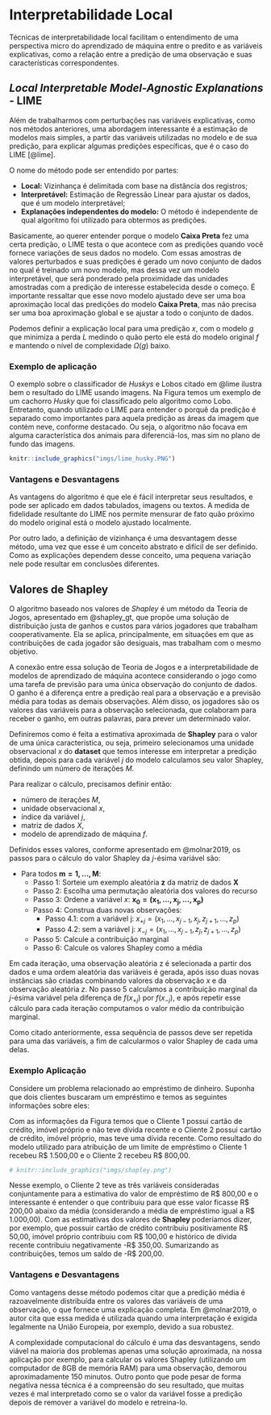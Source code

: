 # Interpretabilidade Local {#interplocal}


Técnicas de interpretabilidade local facilitam o entendimento de uma perspectiva micro do aprendizado de máquina entre o predito e as variáveis explicativas, como a relação entre a predição de uma observação e suas características correspondentes.


## *Local Interpretable Model-Agnostic Explanations* - LIME

Além de trabalharmos com perturbações nas variáveis explicativas, como nos métodos anteriores, uma abordagem interessante é a estimação de modelos mais simples, a partir das variáveis utilizadas no modelo e de sua predição, para explicar algumas predições específicas, que é o caso do LIME [@lime].

O nome do método pode ser entendido por partes:

  - **Local:** Vizinhança é delimitada com base na distância dos registros;
  - **Interpretável:** Estimação de Regressão Linear para ajustar os dados, que é um modelo interpretável;
  - **Explanações independentes do modelo:** O método é independente de qual algoritmo foi utilizado para obtermos as predições.


Basicamente, ao querer entender porque o modelo **Caixa Preta** fez uma certa predição, o LIME testa o que acontece com as predições quando você fornece variações de seus dados no modelo. Com essas amostras de valores perturbados e suas predições é gerado um novo conjunto de dados no qual é treinado um novo modelo, mas dessa vez um modelo interpretável, que será ponderado pela proximidade das unidades amostradas com a predição de interesse estabelecida desde o começo. É importante ressaltar que esse novo modelo ajustado deve ser uma boa aproximação local das predições do modelo **Caixa Preta**, mas não precisa ser uma boa aproximação global e se ajustar a todo o conjunto de dados.

Podemos definir a explicação local para uma predição $x$, com o modelo $g$ que minimiza a perda $L$ medindo o quão perto ele está do modelo original $f$ e mantendo o nível de complexidade $\Omega(g)$ baixo.

\begin{equation}
  \text{explicação}(x)  = \arg\min_{g \in G} L(f,g,\pi_x) + \Omega(g).
\end{equation}

### Exemplo de aplicação

O exemplo sobre o classificador de *Huskys* e Lobos citado em @lime ilustra bem o resultado do LIME usando imagens. Na Figura \ref{fig:imagem_lime} temos um exemplo de um cachorro *Husky* que foi classificado pelo algoritmo como Lobo. Entretanto, quando utilizado o LIME para entender o porquê da predição é separado como importantes para aquela predição as áreas da imagem que contém neve, conforme destacado. Ou seja, o algoritmo não focava em alguma característica dos animais para diferenciá-los, mas sim no plano de fundo das imagens.

```r
knitr::include_graphics("imgs/lime_husky.PNG")
```



### Vantagens e Desvantagens

As vantagens do algoritmo é que ele é fácil interpretar seus resultados, e pode ser aplicado em dados tabulados, imagens  ou textos. A medida de fidelidade resultante do LIME nos permite mensurar de fato quão próximo do modelo original está o modelo ajustado localmente.

Por outro lado, a definição de vizinhança é uma desvantagem desse método, uma vez que esse é um conceito abstrato e difícil de ser definido. Como as explicações dependem desse conceito, uma pequena variação nele pode resultar em conclusões diferentes.



## Valores de Shapley 

O algoritmo baseado nos valores de *Shapley* é um método da Teoria de Jogos, apresentado em @shapley_gt, que propõe uma solução de distribuição justa de ganhos e custos para vários jogadores que trabalham cooperativamente. Ela se aplica, principalmente, em situações em que as contribuições de cada jogador são desiguais, mas trabalham com o mesmo objetivo.

A conexão entre essa solução de Teoria de Jogos e a interpretabilidade de modelos de aprendizado de máquina acontece considerando o jogo como uma tarefa de previsão para uma única observação do conjunto de dados. O ganho é a diferença entre a predição real para a observação e a previsão média para todas as demais observações. Além disso, os jogadores são os valores das variáveis para a observação selecionada, que colaboram para receber o ganho, em outras palavras, para prever um determinado valor. 



Definiremos como é feita a estimativa aproximada de **Shapley** para o valor de uma única característica, ou seja, primeiro selecionamos uma unidade observacional $x$ do **dataset** que temos interesse em interpretar a predição obtida, depois  para cada variável $j$ do modelo calculamos seu valor Shapley, definindo um número de iterações $M$.


Para realizar o cálculo, precisamos definir então: 


- número de iterações $M$, 
- unidade observacional $x$, 
- índice da variável $j$, 
- matriz de dados $X$,
- modelo de aprendizado de máquina $f$.


Definidos esses valores, conforme apresentado em @molnar2019, os passos para o cálculo do valor Shapley da $j$-ésima variável são:


- Para todos $\mathbf{m = 1, \dots, M}$:
  - Passo 1: Sorteie um exemplo aleatória $\mathbf{z}$ da matriz de dados $\mathbf{X}$
  - Passo 2: Escolha uma permutação aleatória dos valores do recurso
  - Passo 3: Ordene a variável $x$: $\mathbf{x_0 = (x_1,...,x_j,...,x_p)}$
  - Passo 4: Construa duas novas observações:
    -  Passo 4.1: com a variável j: $x_{+j}=(x_1,...,x_{j-1},x_j,z_{j+1},...,z_p)$
    -  Passo 4.2: sem a variável j: $x_{-j}=(x_1,...,x_{j-1},z_j,z_{j+1},...,z_p)$
  - Passo 5: Calcule a contribuição marginal
  - Passo 6: Calcule os valores Shapley como a média



Em cada iteração, uma observação aleatória z é selecionada a partir dos dados e uma ordem aleatória das variáveis é gerada, após isso duas novas instâncias são criadas combinando valores da observação $x$ e da observação aleatória $z$. No passo 5 calculamos a contribuição marginal da $j$-ésima variável pela diferença de $f(x_{+j})$ por $f(x_{-j})$, e após repetir esse cálculo para cada iteração computamos o valor médio da contribuição marginal.

Como citado anteriormente, essa sequência de passos deve ser repetida para uma das variáveis, a fim de calcularmos o valor Shapley de cada uma delas.

### Exemplo Aplicação

Considere um problema relacionado ao empréstimo de dinheiro. Suponha que dois clientes buscaram um empréstimo e temos as seguintes informações sobre eles:

\begin{enumerate}
    \item Possui cartão de crédito;
    \item Possui imóvel próprio;
    \item Possui dívida nos últimos 3 meses.
\end{enumerate}

Com as informações da Figura \ref{fig:imagem_shapley} temos que o Cliente 1 possui cartão de crédito, imóvel próprio e não teve dívida recente e o Cliente 2 possui cartão de crédito, imóvel próprio, mas teve uma dívida recente. Como resultado do modelo utilizado para atribuição de um limite de empréstimo o Cliente 1 recebeu R\$  1.500,00 e o Cliente 2 recebeu R\$ 800,00.


```r
# knitr::include_graphics("imgs/shapley.png")
```


Nesse exemplo, o Cliente 2 teve as três variáveis consideradas conjuntamente para a estimativa do valor de empréstimo de R\$ 800,00 e o interessante é entender o que contribuiu para que esse valor ficasse R\$ 200,00 abaixo da média (considerando a média de empréstimo igual a R\$ 1.000,00). Com as estimativas dos valores de **Shapley** poderíamos dizer, por exemplo, que possuir cartão de crédito contribuiu positivamente R\$ 50,00, imóvel próprio contribuiu com R\$ 100,00 e histórico de dívida recente contribuiu negativamente -R\$ 350,00. Sumarizando as contribuições, temos um saldo de -R\$ 200,00.


### Vantagens e Desvantagens

Como vantagens desse método podemos citar que a predição média é razoavelmente distribuída entre os valores das variáveis de uma observação, o que fornece uma explicação completa. Em @molnar2019, o autor cita que essa medida é utilizada quando uma interpretação é exigida legalmente na União Europeia, por exemplo, devido a sua robustez.

A complexidade computacional do cálculo é uma das desvantagens, sendo viável na maioria dos problemas apenas uma solução aproximada, na nossa aplicação por exemplo, para calcular os valores Shapley (utilizando um computador de 8GB de memória RAM) para uma observação, demorou aproximadamente 150 minutos.
Outro ponto que pode pesar de forma negativa nessa técnica é a compreensão do seu resultado, que muitas vezes é mal interpretado como se o valor da variável fosse a predição depois de remover a variável do modelo e retreina-lo.

